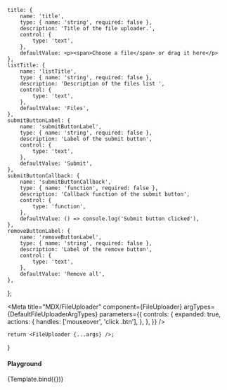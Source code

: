
	title: {
		name: 'title',
		type: { name: 'string', required: false },
		description: 'Title of the file uploader.',
		control: {
			type: 'text',
		},
		defaultValue: <p><span>Choose a file</span> or drag it here</p>
	},
	listTitle: {
		name: 'listTitle',
		type: { name: 'string', required: false },
		description: 'Description of the files list ',
		control: {
			type: 'text',
		},
		defaultValue: 'Files',
	},
	submitButtonLabel: {
		name: 'submitButtonLabel',
		type: { name: 'string', required: false },
		description: 'Label of the submit button',
		control: {
			type: 'text',
		},
		defaultValue: 'Submit',
	},
	submitButtonCallback: {
		name: 'submitButtonCallback',
		type: { name: 'function', required: false },
		description: 'Callback function of the submit button',
		control: {
			type: 'function',
		},
		defaultValue: () => console.log('Submit button clicked'),
	},
	removeButtonLabel: {
		name: 'removeButtonLabel',
		type: { name: 'string', required: false },
		description: 'Label of the remove button',
		control: {
			type: 'text',
		},
		defaultValue: 'Remove all',
	},
};

<Meta title="MDX/FileUploader" component={FileUploader} argTypes={DefaultFileUploaderArgTypes} parameters={{
	controls: {
		expanded: true,
		actions: {
			handles: ['mouseover', 'click .btn'],
		},
	},
}}
/>

	return <FileUploader {...args} />;
}

#### Playground

<Canvas>
	<Story name="Playground">
		{Template.bind({})}
	</Story>
</Canvas>

